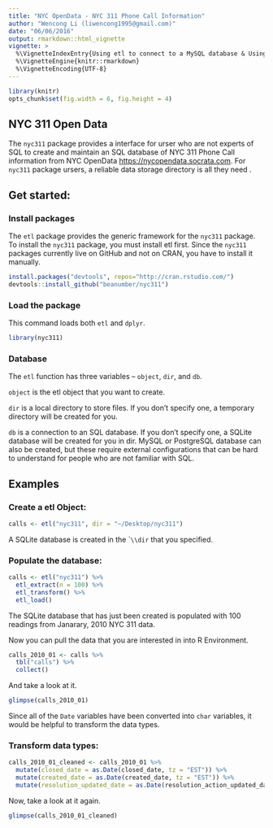 ```yaml
---
title: "NYC OpenData - NYC 311 Phone Call Information"
author: "Wencong Li (liwencong1995@gmail.com)"
date: "06/06/2016"
output: rmarkdown::html_vignette
vignette: >
  %\VignetteIndexEntry{Using etl to connect to a MySQL database & Using NYC311 data}
  %\VignetteEngine{knitr::rmarkdown}
  %\VignetteEncoding{UTF-8}
---
```


```r
library(knitr)
opts_chunk$set(fig.width = 6, fig.height = 4)
```


## NYC 311 Open Data 

The `nyc311` package provides a interface for urser who are not experts of SQL to create and maintain an SQL database of NYC 311 Phone Call information from NYC OpenData <https://nycopendata.socrata.com>. For `nyc311` package ursers, a reliable data storage directory is all they need . 

## Get started:
### Install packages
The `etl` package provides the generic framework for the `nyc311` package. To install the `nyc311` package, you must install etl first. Since the `nyc311`  packages currently live on GitHub and not on CRAN, you have to install it manually.

```r
install.packages("devtools", repos="http://cran.rstudio.com/")
devtools::install_github("beanumber/nyc311")
```

### Load the package
This command loads both `etl` and `dplyr`.
```r
library(nyc311)
```

### Database
The `etl` function has three variables -- `object`, `dir`, and `db`.

`object` is the etl object that you want to create. 

`dir` is a local directory to store files. If you don't specify one, a temporary directory will be created for you.

`db` is a connection to an SQL database. If you don't specify one, a SQLite database will be created for you in dir. MySQL or PostgreSQL database can also be created, but these require external configurations that can be hard to understand for people who are not familiar with SQL. 

## Examples
### Create a etl Object:
```r
calls <- etl("nyc311", dir = "~/Desktop/nyc311")
```
A SQLite database is created in the ``\\dir` that you specified. 

### Populate the database:
```r
calls <- etl("nyc311") %>%
  etl_extract(n = 100) %>%
  etl_transform() %>%
  etl_load()
```
The SQLite database that has just been created is populated with 100 readings from Janarary, 2010 NYC 311 data.

Now you can pull the data that you are interested in into R Environment.
```r
calls_2010_01 <- calls %>%
  tbl("calls") %>%
  collect()
```

And take a look at it.
```r
glimpse(calls_2010_01)
```
Since all of the `Date` variables have been converted into `char` variables, it would be helpful to transform the data types.

### Transform data types:
```r
calls_2010_01_cleaned <- calls_2010_01 %>%
  mutate(closed_date = as.Date(closed_date, tz = "EST")) %>%
  mutate(created_date = as.Date(created_date, tz = "EST")) %>%
  mutate(resolution_updated_date = as.Date(resolution_action_updated_date, tz = "EST")) 
```

Now, take a look at it again.
```r
glimpse(calls_2010_01_cleaned)
```

